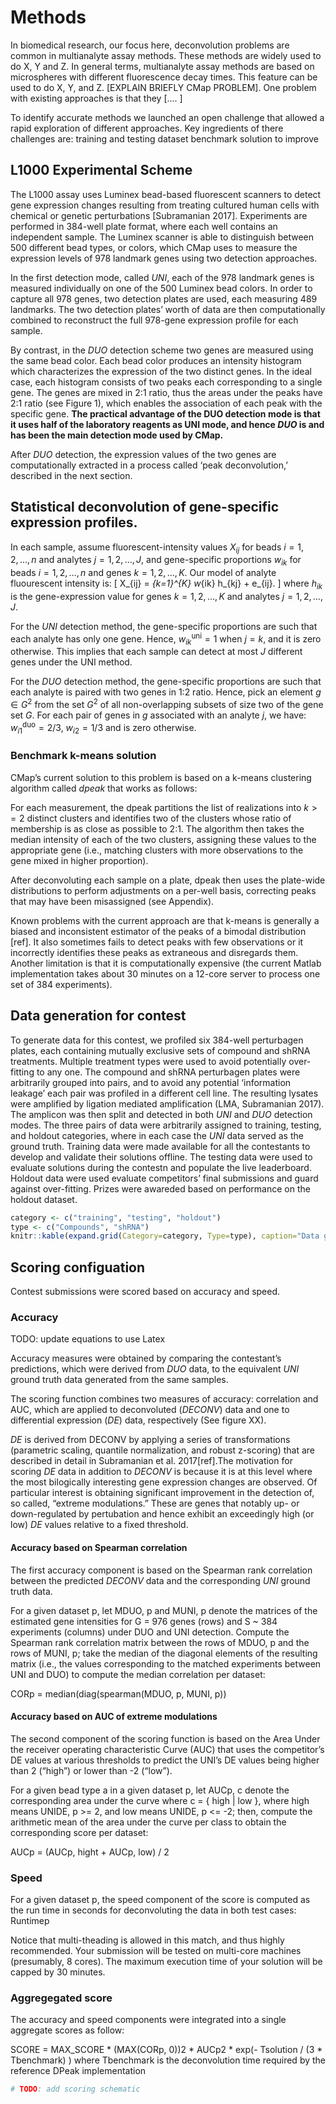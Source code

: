 Methods
========

In biomedical research, our focus here, deconvolution problems are common in multianalyte assay methods. These methods are widely used to do X, Y and Z. In general terms, multianalyte assay methods are based on microspheres with different fluorescence decay times. This feature can be used to do X, Y, and Z. [EXPLAIN BRIEFLY CMap PROBLEM].
One problem with existing approaches is that they […. ]

To identify accurate methods we launched an open challenge that allowed a rapid exploration of different approaches. Key ingredients of there challenges are:
training and testing dataset
benchmark solution to improve

## L1000 Experimental Scheme

The L1000 assay uses Luminex bead-based fluorescent scanners to detect gene expression changes resulting from treating cultured human cells with chemical or genetic perturbations [Subramanian 2017]. Experiments are performed in 384-well plate format, where each well contains an independent sample. The Luminex scanner is able to distinguish between 500 different bead types, or colors, which CMap uses to measure the expression levels of 978 landmark genes using two detection approaches.

In the first detection mode, called $UNI$, each of the 978 landmark genes is measured individually on one of the 500 Luminex bead colors. In order to capture all 978 genes, two detection plates are used, each measuring 489 landmarks. The two detection plates’ worth of data are then computationally combined to reconstruct the full 978-gene expression profile for each sample.

By contrast, in the $DUO$ detection scheme two genes are measured using the same bead color. Each bead color produces an intensity histogram which characterizes the expression of the two distinct genes. In the ideal case, each histogram consists of two peaks each corresponding to a single gene. The genes are mixed in 2:1 ratio, thus the areas under the peaks have 2:1 ratio (see Figure 1), which enables the association of each peak with the specific gene. **The practical advantage of the DUO detection mode is that it uses half of the laboratory reagents as UNI mode, and hence $DUO$ is and has been the main detection mode used by CMap.**

After $DUO$ detection, the expression values of the two genes are computationally extracted in a process called 'peak deconvolution,' described in the next section. 

<!-- alt. wording
In a single experiment, CMap makes 488 measurements, each made by a different colored bead. Each measurement produces an intensity histogram (a list of integers), which characterizes the expression of two distinct genes in the given sample (for a total of 488 x 2 = 976 genes). The genes are mixed in 2:1 ratio. Thus, the areas under the peaks have 2:1 ratio, which enables association of each peak with a specific gene. In the ideal case, each histogram consists of two peaks (see Figure 1), each corresponding to a single gene. 
-->

<!-- alt. wording
Although the scanner is designed to detect only 500 different bead types, CMap uses it to measure ~1,000 landmark genes (978 genes to be exact). Of the 500 available types, 12 are used to measure controls. The remaining 488 colors are each used to measure two genes. The 976 landmark genes (excluding two genes that are measured independently) are grouped into pairs and coupled to beads of the same color. Genes coupled to the same bead color are combined in a ratio of 2:1 prior to use. So, the detected signal intensity for each bead color provides a composite measure of the abundance of the transcripts of the two genes.
-->

## Statistical deconvolution of gene-specific expression profiles.

In each sample, assume fluorescent-intensity values $X_{ij}$ for beads $i=1,2,\dots, n$ and analytes $j=1,2,\dots, J$, and gene-specific proportions $w_{ik}$ for beads $i=1,2,\dots, n$ and genes $k=1,2,\dots, K$. Our model of analyte fluourescent intensity is:
\[
  X_{ij} = \sum_{k=1}^{K} w_{ik} h_{kj} + e_{ij}. 
\]
where $h_{ik}$ is the gene-expression value for genes $k=1,2,\dots, K$ and analytes $j=1,2,\dots, J$. 

For the $UNI$ detection method, the gene-specific proportions are such that each analyte has only one gene. Hence, $w^{\text{uni}}_{ik} = 1$ when $j = k$, and it is zero otherwise. This implies that each sample can detect at most $J$ different genes under the UNI method. 

For the $DUO$ detection method, the gene-specific proportions are such that each analyte is paired with two genes in 1:2 ratio. Hence, pick an element $g\in G^2$ from the set $G^2$ of all non-overlapping subsets of size two of the gene set $G$. For each pair of genes in $g$ associated with an analyte $j$, we have: $w^{\text{duo}}_{i1} = 2/3$, $w_{i2}=1/3$ and is zero otherwise. 

<!-- from problem statement
Each measurement produces an intensity histogram (a list of integers), which characterizes expression of two distinct genes in the sample (for a total of 488 x 2 = 976 genes). In the ideal case, each histogram consists of two peaks (see Figure 1), each corresponding to a single gene. The genes are mixed in 2:1 ratio, thus the areas under the peaks have 2:1 ratio, which allows us to associate each peak with the specific gene. The median position of each peak corresponds to the gene's expression level, and that's what you need to determine in this challenge.
-->

### Benchmark k-means solution

CMap's current solution to this problem is based on a k-means clustering algorithm called $dpeak$ that works as follows:

For each measurement, the dpeak partitions the list of realizations into $k>=2$ distinct clusters and identifies two of the clusters whose ratio of membership is as close as possible to 2:1. The algorithm then takes the median intensity of each of the two clusters, assigning these values to the appropriate gene (i.e., matching clusters with more observations to the gene mixed in higher proportion).

After deconvoluting each sample on a plate, dpeak then uses the plate-wide distributions to perform adjustments on a per-well basis, correcting peaks that may have been misassigned (see Appendix).

Known problems with the current approach are that k-means is generally a biased and inconsistent estimator of the peaks of a bimodal distribution [ref]. It also sometimes fails to detect peaks with few observations or it incorrectly identifies these peaks as extraneous and disregards them. Another limitation is that it is computationally expensive (the current Matlab implementation takes about 30 minutes on a 12-core server to process one set of 384 experiments).


## Data generation for contest

To generate data for this contest, we profiled six 384-well perturbagen plates, each containing mutually exclusive sets of compound and shRNA treatments. Multiple treatment types were used to avoid potentially over-fitting to any one. The compound and shRNA perturbagen plates were arbitrarily grouped into pairs, and to avoid any potential 'information leakage' each pair was profiled in a different cell line. The resulting lysates were amplified by ligation mediated amplification (LMA, Subramanian 2017). The amplicon was then split and detected in both $UNI$ and $DUO$ detection modes. The three pairs of data were arbitrarily assigned to training, testing, and holdout categories, where in each case the $UNI$ data served as the ground truth. Training data were made available for all the contestants to develop and validate their solutions offline. The testing data were used to evaluate solutions during the contestn and populate the live leaderboard. Holdout data were used evaluate competitors' final submissions and guard against over-fitting. Prizes were awareded based on performance on the holdout dataset.

 

```r
category <- c("training", "testing", "holdout")
type <- c("Compounds", "shRNA")
knitr::kable(expand.grid(Category=category, Type=type), caption="Data generated")
```

## Scoring configuation

Contest submissions were scored based on accuracy and speed.

### Accuracy

\color{red}
TODO: update equations to use Latex
\color{black}

Accuracy measures were obtained by comparing the contestant's predictions, which were derived from $DUO$ data, to the equivalent $UNI$ ground truth data generated from the same samples.

The scoring function combines two measures of accuracy: correlation and AUC, which are applied to deconvoluted ($DECONV$) data and one to differential expression ($DE$) data, respectively (See figure XX).

$DE$ is derived from DECONV by applying a series of transformations (parametric scaling, quantile normalization, and robust z-scoring) that are described in detail in Subramanian et al. 2017[ref].The motivation for scoring $DE$ data in addition to $DECONV$ is because it is at this level where the most bilogically interesting gene expression changes are observed. Of particular interest is obtaining significant improvement in the detection of, so called, "extreme modulations." These are genes that notably up- or down-regulated by pertubation and hence exhibit an exceedingly high (or low) $DE$ values relative to a fixed threshold. 

#### Accuracy based on Spearman correlation

The first accuracy component is based on the Spearman rank correlation between the predicted $DECONV$ data and the corresponding $UNI$ ground truth data.

For a given dataset p, let MDUO, p and MUNI, p denote the matrices of the estimated gene intensities for G = 976 genes (rows) and S ~ 384 experiments (columns) under DUO and UNI detection.  Compute the Spearman rank correlation matrix between the rows of MDUO, p and the rows of MUNI, p; take the median of the diagonal elements of the resulting matrix (i.e., the values corresponding to the matched experiments between UNI and DUO) to compute the median correlation per dataset:

CORp = median(diag(spearman(MDUO, p, MUNI, p))

#### Accuracy based on AUC of extreme modulations

The second component of the scoring function is based on the Area Under the receiver operating characteristic Curve (AUC) that uses the competitor's DE values at various thresholds to predict the UNI's DE values being higher than 2 ("high") or lower than -2 ("low").
 
For a given bead type a in a given dataset p, let AUCp, c denote the corresponding area under the curve where c = { high | low }, where high means UNIDE, p >= 2, and low means UNIDE, p <= -2; then, compute the arithmetic mean of the area under the curve per class to obtain the corresponding score per dataset:

AUCp = (AUCp, hight + AUCp, low) / 2

### Speed
For a given dataset p, the speed component of the score is computed as the run time in seconds for deconvoluting the data in both test cases: Runtimep

Notice that multi-theading is allowed in this match, and thus highly recommended. Your submission will be tested on multi-core machines (presumably, 8 cores). The maximum execution time of your solution will be capped by 30 minutes.

### Aggregegated score

The accuracy and speed components were integrated into a single aggregate scores as follow:

SCORE = MAX_SCORE * (MAX(CORp, 0))2 * AUCp2 * exp(- Tsolution / (3 * Tbenchmark) )
where Tbenchmark is the deconvolution time required by the reference DPeak implementation


```r
# TODO: add scoring schematic
```


